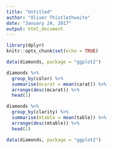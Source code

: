 ```yaml
---
title: "Untitled"
author: "Oliver Thistlethwaite"
date: "January 24, 2017"
output: html_document
---
```


```r
library(dplyr)
knitr::opts_chunk$set(echo = TRUE)
```

```r
data(diamonds, package = "ggplot2")
```

```r
diamonds %>%
  group_by(color) %>%
  summarise(mcarat = mean(carat)) %>%
  arrange(desc(mcarat)) %>%
  head(1)

```

```r
diamonds %>%
  group_by(clarity) %>%
  summarise(mtable = mean(table)) %>%
  arrange(desc(mtable)) %>%
  head(1)

```

```r
data(diamonds, package = "ggplot2")
```



